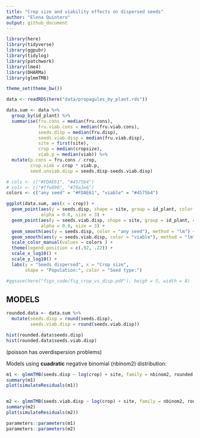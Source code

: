 ```yaml
---
title: "Crop size and viability effects on dispersed seeds"
author: "Elena Quintero"
output: github_document
---
```


```r
library(here)
library(tidyverse)
library(ggpubr)
library(tidylog)
library(patchwork)
library(lme4)
library(DHARMa)
library(glmmTMB)

theme_set(theme_bw())
```

```r
data <- readRDS(here("data/propagules_by_plant.rds"))

data.sum <- data %>%
  group_by(id_plant) %>%
  summarise(fru.cons = median(fru.cons),
            fru.viab.cons = median(fru.viab.cons),
            seeds.disp = median(fru.disp),
            seeds.viab.disp = median(fru.viab.disp),
            site = first(site),
            crop = median(cropsize),
            viab.p = median(viab)) %>%
  mutate(p.cons = fru.cons / crop,
         crop.viab = crop * viab.p,
         seed.unviab.disp = seeds.disp-seeds.viab.disp)
```

```r
# cols <- c("#FDAE61", "#4575b4")
# cols <- c("#ffe090", "#79a3e6")
colors <- c("any seed" = "#FDAE61", "viable" = "#4575b4")

ggplot(data.sum, aes(x = crop)) + 
  geom_point(aes(y = seeds.disp, shape = site, group = id_plant, color = "any seed"), 
             alpha = 0.8, size = 3) +
  geom_point(aes(y = seeds.viab.disp, shape = site, group = id_plant, color = "viable"), 
             alpha = 0.8, size = 3) +
  geom_smooth(aes(y = seeds.disp, color = "any seed"), method = "lm") +
  geom_smooth(aes(y = seeds.viab.disp, color = "viable"), method = "lm",) +
  scale_color_manual(values = colors ) +
  theme(legend.position = c(.92, .22)) +
  scale_x_log10() + 
  scale_y_log10() +
  labs(y = "Seeds dispersed", x = "Crop size",
       shape = "Population:", color = "Seed type:")

#ggsave(here("figs_code/fig_crop_vs_disp.pdf"), heigh = 5, width = 8)
```

## MODELS

```r
rounded.data <- data.sum %>%
  mutate(seeds.disp = round(seeds.disp),
         seeds.viab.disp = round(seeds.viab.disp))

hist(rounded.data$seeds.disp)
hist(rounded.data$seeds.viab.disp)
```

(poisson has overdispersion problems)

Models using **cuadratic** negative binomial (nbinom2) distribution: 

```r
m1 <- glmmTMB(seeds.disp ~ log(crop) + site, family = nbinom2, rounded.data)
summary(m1)
plot(simulateResiduals(m1))


m2 <- glmmTMB(seeds.viab.disp ~ log(crop) + site, family = nbinom2, rounded.data)
summary(m2)
plot(simulateResiduals(m2))

parameters::parameters(m1)
parameters::parameters(m2)
```

